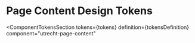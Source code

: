 <!-- @license CC0-1.0 -->


<Meta id="css-page-content--design-tokens" title="CSS Component/Page Content/Design Tokens" />

# Page Content Design Tokens

<ComponentTokensSection
  tokens={tokens}
  definition={tokensDefinition}
  component="utrecht-page-content"
></ComponentTokensSection>

